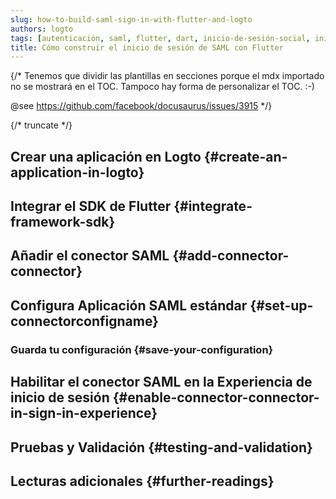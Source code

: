 ```yaml
---
slug: how-to-build-saml-sign-in-with-flutter-and-logto
authors: logto
tags: [autenticación, saml, flutter, dart, inicio-de-sesión-social, inicio-de-sesión, login]
title: Cómo construir el inicio de sesión de SAML con Flutter
---
```


{/*
  Tenemos que dividir las plantillas en secciones porque el mdx importado no se mostrará en el TOC.
  Tampoco hay forma de personalizar el TOC. :-)

  @see https://github.com/facebook/docusaurus/issues/3915
*/}




{/* truncate */}

<Intro connector={connector} sdk="Flutter" link="https://flutter.dev" />

## Crear una aplicación en Logto \{#create-an-application-in-logto}

<CreateApplication type="Native app" framework="Flutter" />

## Integrar el SDK de Flutter \{#integrate-framework-sdk}

<IntegrateSdk />

## Añadir el conector SAML \{#add-connector-connector}

<AddSocialConnector connector={connector} framework="Flutter" />

## Configura Aplicación SAML estándar \{#set-up-connectorconfigname}

<ConnectorGuide />

### Guarda tu configuración \{#save-your-configuration}

<SaveYourConfiguration connector={connector} />

## Habilitar el conector SAML en la Experiencia de inicio de sesión \{#enable-connector-connector-in-sign-in-experience}

<EnableSocialConnector connector={connector} />

## Pruebas y Validación \{#testing-and-validation}

<TestingAndValidation connector={connector} sdk="Flutter" />

## Lecturas adicionales \{#further-readings}

<FurtherReadings />